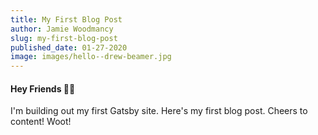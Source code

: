 ```yaml
---
title: My First Blog Post
author: Jamie Woodmancy
slug: my-first-blog-post
published_date: 01-27-2020
image: images/hello--drew-beamer.jpg
---
```


#### Hey Friends 👋🏼

I'm building out my first Gatsby site. Here's my first blog post. Cheers to content! Woot!